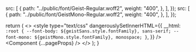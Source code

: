   src: [
    {
      path: "../public/font/Geist-Regular.woff2",
      weight: "400",
    },
  ],
});
  src: [
    {
      path: "../public/font/GeistMono-Regular.woff2",
      weight: "400",
    },
  ],
});

  return (
    <>
      <Head>
        <style
          type="text/css"
          dangerouslySetInnerHTML={{
            __html: `
        :root {
          --font-body: ${geistSans.style.fontFamily}, sans-serif;
          --font-mono: ${geistMono.style.fontFamily}, monospace;
        }
        `,
          }}
        />
      </Head>
      <Component {...pageProps} />
    </>
  );
}
